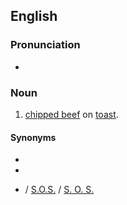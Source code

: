 ==English==
{{wikipedia}}

===Pronunciation===
* {{audio|En-au-shit on a shingle.ogg|Audio (AU)|lang=en}}

===Noun===
{{head|en|noun|head=[[shit]] on a [[shingle]]}}

# {{lb|en|US|military|slang|vulgar|dysphemism}} [[chipped beef]] on [[toast]].

====Synonyms====
* {{l|en|stew on a shingle}}
* {{l|en|same old stuff}}
* {{l|en|SOS}} / [[S.O.S.]] / [[S. O. S.]] {{qualifier|abbreviation}}